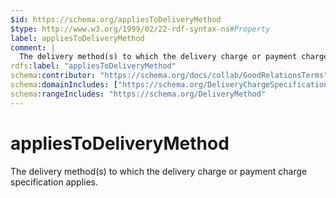 ```yaml
---
$id: https://schema.org/appliesToDeliveryMethod
$type: http://www.w3.org/1999/02/22-rdf-syntax-ns#Property
label: appliesToDeliveryMethod
comment: |
  The delivery method(s) to which the delivery charge or payment charge specification applies.
rdfs:label: "appliesToDeliveryMethod"
schema:contributor: "https://schema.org/docs/collab/GoodRelationsTerms"
schema:domainIncludes: ["https://schema.org/DeliveryChargeSpecification","https://schema.org/PaymentChargeSpecification"]
schema:rangeIncludes: "https://schema.org/DeliveryMethod"
---
```


# appliesToDeliveryMethod

The delivery method(s) to which the delivery charge or payment charge specification applies.

